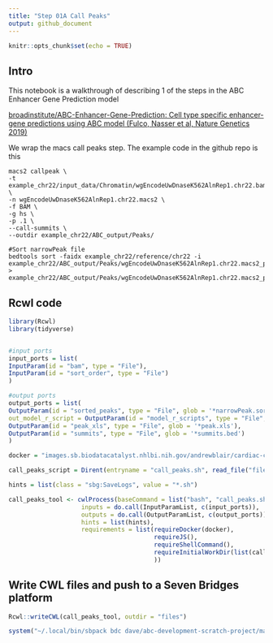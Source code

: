 ```yaml
---
title: "Step 01A Call Peaks"
output: github_document
---
```


```r
knitr::opts_chunk$set(echo = TRUE)
```

## Intro

This notebook is a walkthrough of describing 1 of the steps in the ABC Enhancer Gene Prediction model

[broadinstitute/ABC-Enhancer-Gene-Prediction: Cell type specific enhancer-gene predictions using ABC model (Fulco, Nasser et al, Nature Genetics 2019)](https://github.com/broadinstitute/ABC-Enhancer-Gene-Prediction)  

We wrap the macs call peaks step.  The example code in the github repo is this

```
macs2 callpeak \
-t example_chr22/input_data/Chromatin/wgEncodeUwDnaseK562AlnRep1.chr22.bam \
-n wgEncodeUwDnaseK562AlnRep1.chr22.macs2 \
-f BAM \
-g hs \
-p .1 \
--call-summits \
--outdir example_chr22/ABC_output/Peaks/ 

#Sort narrowPeak file
bedtools sort -faidx example_chr22/reference/chr22 -i example_chr22/ABC_output/Peaks/wgEncodeUwDnaseK562AlnRep1.chr22.macs2_peaks.narrowPeak > example_chr22/ABC_output/Peaks/wgEncodeUwDnaseK562AlnRep1.chr22.macs2_peaks.narrowPeak.sorted
```


## Rcwl code

```r
library(Rcwl)
library(tidyverse)


#input ports
input_ports = list(
InputParam(id = "bam", type = "File"),
InputParam(id = "sort_order", type = "File")
)

#output ports
output_ports = list(
OutputParam(id = "sorted_peaks", type = "File", glob = '*narrowPeak.sorted'),
out_model_r_script = OutputParam(id = "model_r_scripts", type = "File", glob = '*model.r'),
OutputParam(id = "peak_xls", type = "File", glob = '*peak.xls'),
OutputParam(id = "summits", type = "File", glob = '*summits.bed')
)

docker = "images.sb.biodatacatalyst.nhlbi.nih.gov/andrewblair/cardiac-compendium:2023042401"

call_peaks_script = Dirent(entryname = "call_peaks.sh", read_file("files/step_01A_call_peaks.sh"), writable = FALSE)

hints = list(class = "sbg:SaveLogs", value = "*.sh")

call_peaks_tool <- cwlProcess(baseCommand = list("bash", "call_peaks.sh"),
                    inputs = do.call(InputParamList, c(input_ports)),
                    outputs = do.call(OutputParamList, c(output_ports)),
                    hints = list(hints),
                    requirements = list(requireDocker(docker), 
                                        requireJS(),
                                        requireShellCommand(),
                                        requireInitialWorkDir(list(call_peaks_script))
                                        ))

```

## Write CWL files and push to a Seven Bridges platform


```r


Rcwl::writeCWL(call_peaks_tool, outdir = "files")

system("~/.local/bin/sbpack bdc dave/abc-development-scratch-project/macs2-call-peaks files/call_peaks_tool.cwl")

```

